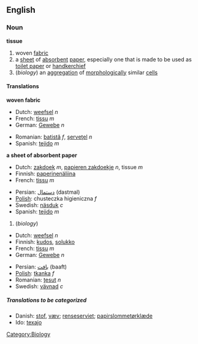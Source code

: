 ==English==
=== Noun ===
'''tissue'''

#<!--NFabric--> woven [[fabric]]
#<!--NPaper--> a [[sheet]] of [[absorbent]] [[paper]], especially one that is made to be used as [[toilet paper]] or [[handkerchief]]
#<!--NBiology-->(''biology'') an [[aggregation]] of [[morphological]]ly similar [[cell]]s

==== Translations ====
<!--NFabric--> '''woven fabric'''
{{top}}
*Dutch: [[weefsel]] ''n''
*French: [[tissu]] ''m''
*German: [[Gewebe]] ''n''
{{mid}}
*Romanian: [[batistă]] ''f'', [[şerveţel]] ''n''
*Spanish: [[tejido]] ''m''
{{bottom}}

<!--NPaper--> '''a sheet of absorbent paper'''
{{top}}
*Dutch: [[zakdoek]] ''m'', [[papieren zakdoekje]] ''n'', tissue ''m''
*Finnish: [[paperinenäliina]]
*French: [[tissu]] ''m''
{{mid}}
*Persian: [[دستمال]] (dastmal)
*[[Polish]]: chusteczka higieniczna ''f''
*Swedish: [[näsduk]] ''c''
*Spanish: [[tejido]] ''m''
{{bottom}}

#<!--NBiology-->(''biology'')
{{top}}
*Dutch: [[weefsel]] ''n''
*Finnish: [[kudos]], [[solukko]]
*French: [[tissu]] ''m''
*German: [[Gewebe]] ''n''
{{mid}}
*Persian: [[بافت]] (baaft)
*[[Polish]]: [[tkanka]] ''f''
*Romanian: [[ţesut]] ''n''
*Swedish: [[vävnad]] ''c''
{{bottom}}

=====Translations to be categorized=====
{{checktrans}}
*Danish: [[stof]], [[væv]]; [[renseserviet]]; [[papirslommetørklæde]]
*Ido: [[texajo]]

[[Category:Biology]]